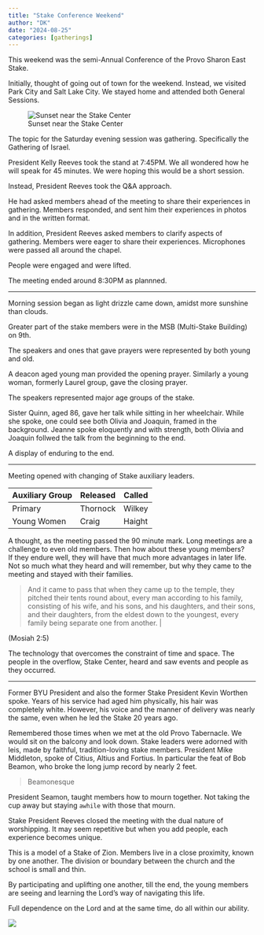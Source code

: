 ```yaml
---
title: "Stake Conference Weekend"
author: "DK"
date: "2024-08-25"
categories: [gatherings]
---
```


This weekend was the semi-Annual Conference of the Provo Sharon East Stake.

Initially, thought of going out of town for the weekend. Instead, we visited Park City and Salt Lake City. We stayed home and attended both General Sessions.

![Sunset near the Stake Center](20240824_190541.jpg)

The topic for the Saturday evening session was gathering. Specifically the Gathering of Israel.

President Kelly Reeves took the stand at 7:45PM. We all wondered how he will speak for 45 minutes. We were hoping this would be a short session.

Instead, President Reeves took the Q&A approach.

He had asked members ahead of the meeting to share their experiences in gathering. Members responded, and sent him their experiences in photos and in the written format.

In addition, President Reeves asked members to clarify aspects of gathering. Members were eager to share their experiences. Microphones were passed all around the chapel.

People were engaged and were lifted.

The meeting ended around 8:30PM as plannned.

------------------------------------------------------------------------

Morning session began as light drizzle came down, amidst more sunshine than clouds.

Greater part of the stake members were in the MSB (Multi-Stake Building) on 9th.

The speakers and ones that gave prayers were represented by both young and old.

A deacon aged young man provided the opening prayer. Similarly a young woman, formerly Laurel group, gave the closing prayer.

The speakers represented major age groups of the stake.

Sister Quinn, aged 86, gave her talk while sitting in her wheelchair. While she spoke, one could see both Olivia and Joaquin, framed in the background. Jeanne spoke eloquently and with strength, both Olivia and Joaquin follwed the talk from the beginning to the end.

A display of enduring to the end.

------------------------------------------------------------------------

Meeting opened with changing of Stake auxiliary leaders.

| Auxiliary Group | Released | Called |
|-----------------|----------|--------|
| Primary         | Thornock | Wilkey |
| Young Women     | Craig    | Haight |


A thought, as the meeting passed the 90 minute mark.
Long meetings are a challenge to even old members. Then how about these young members?                                                                                                                    
If they endure well, they will have that much more advantages in later life. 
Not so much what they heard and will remember, but why they came to the meeting and stayed with their families.

> And it came to pass that when they came up to the temple, they pitched their tents round about, every man according to his family, consisting of his wife, and his sons, and his daughters, and their sons, and their daughters, from the eldest down to the youngest, every family being separate one from another. |

(Mosiah 2:5)

The technology that overcomes the constraint of time and space. The people in the overflow, Stake Center, heard and saw events and people as they occurred.

------------------------------------------------------------------------

Former BYU President and also the former Stake President Kevin Worthen spoke. Years of his service had aged him physically, his hair was completely white. However, his voice and the manner of delivery was nearly the same, even when he led the Stake 20 years ago.

Remembered those times when we met at the old Provo Tabernacle. We would sit on the balcony and look down. Stake leaders were adorned with leis, made by faithful, tradition-loving stake members. President Mike Middleton, spoke of Citius, Altius and Fortius. In particular the feat of Bob Beamon, who broke the long jump record by nearly 2 feet.

> Beamonesque

President Seamon, taught members how to mourn together. Not taking the cup away but staying `awhile` with those that mourn.

Stake President Reeves closed the meeting with the dual nature of worshipping. It may seem repetitive but when you add people, each experience becomes unique.

This is a model of a Stake of Zion. Members live in a close proximity, known by one another. The division or boundary between the church and the school is small and thin.

By participating and uplifting one another, till the end, the young members are seeing and learning the Lord's way of navigating this life.

Full dependence on the Lord and at the same time, do all within our ability.

![](EPSON005.JPG)
